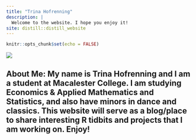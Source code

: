 ```yaml
---
title: "Trina Hofrenning"
description: |
  Welcome to the website. I hope you enjoy it!
site: distill::distill_website
---
```


```r
knitr::opts_chunk$set(echo = FALSE)
```

![](headshot_thda.JPG)

## About Me: My name is Trina Hofrenning and I am a student at Macalester College. I am studying Economics & Applied Mathematics and Statistics, and also have minors in dance and classics. This website will serve as a blog/place to share interesting R tidbits and projects that I am working on. Enjoy!